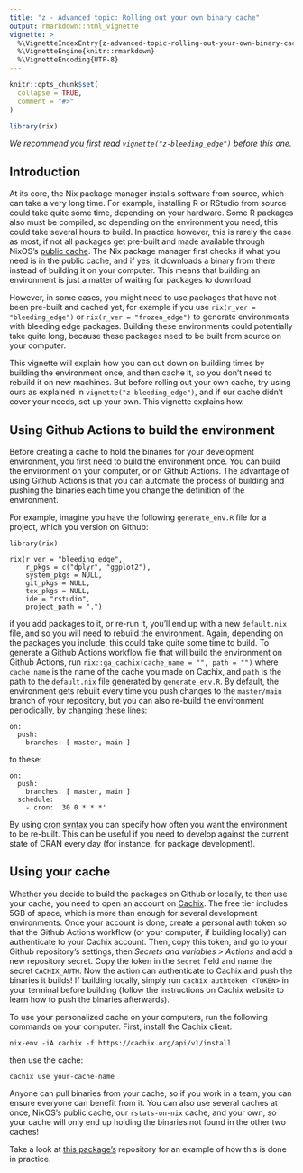 ```yaml
---
title: "z - Advanced topic: Rolling out your own binary cache"
output: rmarkdown::html_vignette
vignette: >
  %\VignetteIndexEntry{z-advanced-topic-rolling-out-your-own-binary-cache}
  %\VignetteEngine{knitr::rmarkdown}
  %\VignetteEncoding{UTF-8}
---
```


```r
knitr::opts_chunk$set(
  collapse = TRUE,
  comment = "#>"
)
```

```r
library(rix)
```

*We recommend you first read `vignette("z-bleeding_edge")` before this one.*

## Introduction

At its core, the Nix package manager installs software from source, which can
take a very long time. For example, installing R or RStudio from source could
take quite some time, depending on your hardware. Some R packages also must be
compiled, so depending on the environment you need, this could take several
hours to build. In practice however, this is rarely the case as most, if not all
packages get pre-built and made available through NixOS's [public
cache](https://cache.nixos.org/). The Nix package manager first checks if what
you need is in the public cache, and if yes, it downloads a binary from there
instead of building it on your computer. This means that building an environment
is just a matter of waiting for packages to download.

However, in some cases, you might need to use packages that have not been
pre-built and cached yet, for example if you use `rix(r_ver = "bleeding_edge")`
or `rix(r_ver = "frozen_edge")` to generate environments with bleeding edge
packages. Building these environments could potentially take quite long, because
these packages need to be built from source on your computer.

This vignette will explain how you can cut down on building times by building
the environment once, and then cache it, so you don’t need to rebuild it on new
machines. But before rolling out your own cache, try using ours as explained in
`vignette("z-bleeding_edge")`, and if our cache didn’t cover your needs, set up
your own. This vignette explains how.

## Using Github Actions to build the environment

Before creating a cache to hold the binaries for your development environment,
you first need to build the environment once. You can build the environment on
your computer, or on Github Actions. The advantage of using Github Actions is
that you can automate the process of building and pushing the binaries each time
you change the definition of the environment.

For example, imagine you have the following `generate_env.R` file for a project,
which you version on Github:

```
library(rix)

rix(r_ver = "bleeding_edge",
    r_pkgs = c("dplyr", "ggplot2"),
    system_pkgs = NULL,
    git_pkgs = NULL,
    tex_pkgs = NULL,
    ide = "rstudio",
    project_path = ".")
```

if you add packages to it, or re-run it, you’ll end up with a new
`default.nix` file, and so you will need to rebuild the environment. Again,
depending on the packages you include, this could take quite some time to build.
To generate a Github Actions workflow file that will build the environment on
Github Actions, run `rix::ga_cachix(cache_name = "", path = "")` where
`cache_name` is the name of the cache you made on Cachix, and `path` is the path
to the `default.nix` file generated by `generate_env.R`. By default, the
environment gets rebuilt every time you push changes to the `master/main` branch
of your repository, but you can also re-build the environment periodically, by
changing these lines:

```
on:
  push:
    branches: [ master, main ]
```

to these:

```
on:
  push:
    branches: [ master, main ]
  schedule:
    - cron: '30 0 * * *'
```

By using [cron syntax](https://en.wikipedia.org/wiki/Cron#Overview) you can
specify how often you want the environment to be re-built. This can be useful
if you need to develop against the current state of CRAN every day (for
instance, for package development).

## Using your cache

Whether you decide to build the packages on Github or locally, to then use your
cache, you need to open an account on [Cachix](https://www.cachix.org/). The
free tier includes 5GB of space, which is more than enough for several
development environments. Once your account is done, create a personal auth
token so that the Github Actions workflow (or your computer, if building
locally) can authenticate to your Cachix account. Then, copy this token, and go
to your Github repository’s settings, then *Secrets and variables > Actions* and
add a new repository secret. Copy the token in the `Secret` field and name the
secret `CACHIX_AUTH`. Now the action can authenticate to Cachix and push the
binaries it builds! If building locally, simply run `cachix authtoken <TOKEN>`
in your terminal before building (follow the instructions on Cachix website to
learn how to push the binaries afterwards).

To use your personalized cache on your computers, run the following commands on
your computer. First, install the Cachix client:

```
nix-env -iA cachix -f https://cachix.org/api/v1/install
```

then use the cache:

```
cachix use your-cache-name
```

Anyone can pull binaries from your cache, so if you work in a team, you can
ensure everyone can benefit from it. You can also use several caches at once,
NixOS's public cache, our `rstats-on-nix` cache, and your own, so your cache
will only end up holding the binaries not found in the other two caches!

Take a look at
[this package’s](https://github.com/ropensci/rix/blob/main/.github/workflows/cachix-dev-env.yml)
repository for an example of how this is done in practice.
